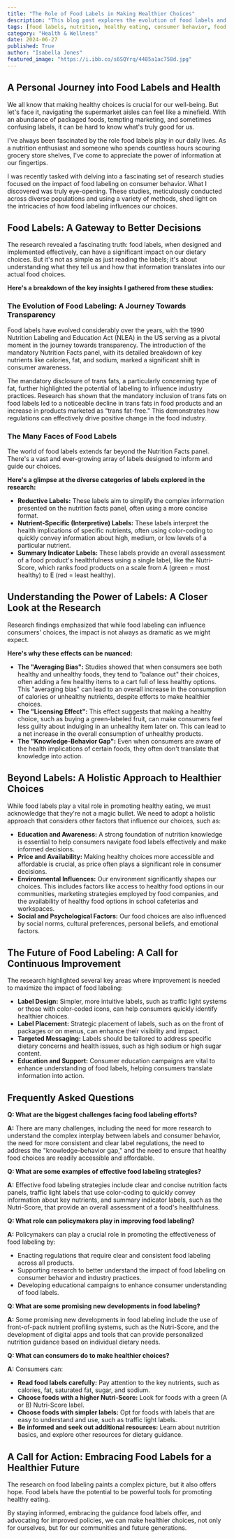 ```yaml
---
title: "The Role of Food Labels in Making Healthier Choices"
description: "This blog post explores the evolution of food labels and how they impact our dietary decisions. Learn about the different types of labels, research findings, and the role of labeling in promoting healthier choices."
tags: [food labels, nutrition, healthy eating, consumer behavior, food industry, health, wellness, dietary choices, food regulations, research, nutrition education, food policy]
category: "Health & Wellness"
date: 2024-06-27
published: True
author: "Isabella Jones"
featured_image: "https://i.ibb.co/s6SQYrq/4485a1ac758d.jpg"
---
```



##  A Personal Journey into Food Labels and Health

We all know that making healthy choices is crucial for our well-being. But let's face it, navigating the supermarket aisles can feel like a minefield.  With an abundance of packaged foods, tempting marketing, and sometimes confusing labels, it can be hard to know what's truly good for us. 

I've always been fascinated by the role food labels play in our daily lives. As a nutrition enthusiast and someone who spends countless hours scouring grocery store shelves, I've come to appreciate the power of information at our fingertips.  

I was recently tasked with delving into a fascinating set of research studies focused on the impact of food labeling on consumer behavior.  What I discovered was truly eye-opening.  These studies, meticulously conducted across diverse populations and using a variety of methods, shed light on the intricacies of how food labeling influences our choices.

##  Food Labels: A Gateway to Better Decisions

The research revealed a fascinating truth:  food labels, when designed and implemented effectively, can have a significant impact on our dietary choices.  But it's not as simple as just reading the labels; it's about understanding what they tell us and how that information translates into our actual food choices.

**Here's a breakdown of the key insights I gathered from these studies:**

### The Evolution of Food Labeling: A Journey Towards Transparency

Food labels have evolved considerably over the years, with the 1990 Nutrition Labeling and Education Act (NLEA) in the US serving as a pivotal moment in the journey towards transparency.  The introduction of the mandatory Nutrition Facts panel, with its detailed breakdown of key nutrients like calories, fat, and sodium, marked a significant shift in consumer awareness.

The mandatory disclosure of trans fats, a particularly concerning type of fat, further highlighted the potential of labeling to influence industry practices.  Research has shown that the mandatory inclusion of trans fats on food labels led to a noticeable decline in trans fats in food products and an increase in products marketed as “trans fat-free.” This demonstrates how regulations can effectively drive positive change in the food industry.

### The Many Faces of Food Labels

The world of food labels extends far beyond the Nutrition Facts panel.  There's a vast and ever-growing array of labels designed to inform and guide our choices. 

**Here's a glimpse at the diverse categories of labels explored in the research:**

* **Reductive Labels:**  These labels aim to simplify the complex information presented on the nutrition facts panel, often using a more concise format.
* **Nutrient-Specific (Interpretive) Labels:** These labels interpret the health implications of specific nutrients, often using color-coding to quickly convey information about high, medium, or low levels of a particular nutrient.
* **Summary Indicator Labels:** These labels provide an overall assessment of a food product's healthfulness using a single label, like the Nutri-Score, which ranks food products on a scale from A (green = most healthy) to E (red = least healthy).

##  Understanding the Power of Labels: A Closer Look at the Research

Research findings emphasized that while food labeling can influence consumers' choices, the impact is not always as dramatic as we might expect.

**Here's why these effects can be nuanced:**

* **The "Averaging Bias":** Studies showed that when consumers see both healthy and unhealthy foods, they tend to "balance out" their choices, often adding a few healthy items to a cart full of less healthy options.  This "averaging bias" can lead to an overall increase in the consumption of calories or unhealthy nutrients, despite efforts to make healthier choices.
* **The "Licensing Effect":** This effect suggests that making a healthy choice, such as buying a green-labeled fruit, can make consumers feel less guilty about indulging in an unhealthy item later on.  This can lead to a net increase in the overall consumption of unhealthy products.
* **The "Knowledge-Behavior Gap":**  Even when consumers are aware of the health implications of certain foods, they often don't translate that knowledge into action.

##  Beyond Labels: A Holistic Approach to Healthier Choices

While food labels play a vital role in promoting healthy eating, we must acknowledge that they're not a magic bullet.  We need to adopt a holistic approach that considers other factors that influence our choices, such as:

* **Education and Awareness:**  A strong foundation of nutrition knowledge is essential to help consumers navigate food labels effectively and make informed decisions. 
* **Price and Availability:** Making healthy choices more accessible and affordable is crucial, as price often plays a significant role in consumer decisions.
* **Environmental Influences:** Our environment significantly shapes our choices.  This includes factors like access to healthy food options in our communities,  marketing strategies employed by food companies, and the availability of healthy food options in school cafeterias and workspaces.
* **Social and Psychological Factors:**  Our food choices are also influenced by social norms, cultural preferences, personal beliefs, and emotional factors.

##  The Future of Food Labeling: A Call for Continuous Improvement

The research highlighted several key areas where improvement is needed to maximize the impact of food labeling:

* **Label Design:**  Simpler, more intuitive labels, such as traffic light systems or those with color-coded icons, can help consumers quickly identify healthier choices.
* **Label Placement:**   Strategic placement of labels, such as on the front of packages or on menus, can enhance their visibility and impact. 
* **Targeted Messaging:**  Labels should be tailored to address specific dietary concerns and health issues, such as high sodium or high sugar content.
* **Education and Support:**  Consumer education campaigns are vital to enhance understanding of food labels, helping consumers translate information into action.

##  Frequently Asked Questions

**Q: What are the biggest challenges facing food labeling efforts?**

**A:** There are many challenges, including the need for more research to understand the complex interplay between labels and consumer behavior, the need for more consistent and clear label regulations, the need to address the "knowledge-behavior gap," and the need to ensure that healthy food choices are readily accessible and affordable.

**Q:  What are some examples of effective food labeling strategies?**

**A:** Effective food labeling strategies include clear and concise nutrition facts panels, traffic light labels that use color-coding to quickly convey information about key nutrients, and summary indicator labels, such as the Nutri-Score, that provide an overall assessment of a food's healthfulness.

**Q:  What role can policymakers play in improving food labeling?**

**A:** Policymakers can play a crucial role in promoting the effectiveness of food labeling by:

* Enacting regulations that require clear and consistent food labeling across all products.
* Supporting research to better understand the impact of food labeling on consumer behavior and industry practices.
* Developing educational campaigns to enhance consumer understanding of food labels.

**Q:  What are some promising new developments in food labeling?**

**A:**  Some promising new developments in food labeling include the use of front-of-pack nutrient profiling systems, such as the Nutri-Score, and the development of digital apps and tools that can provide personalized nutrition guidance based on individual dietary needs.

**Q:  What can consumers do to make healthier choices?**

**A:** Consumers can:

* **Read food labels carefully:**  Pay attention to the key nutrients, such as calories, fat, saturated fat, sugar, and sodium.
* **Choose foods with a higher Nutri-Score:**  Look for foods with a green (A or B) Nutri-Score label.
* **Choose foods with simpler labels:**  Opt for foods with labels that are easy to understand and use, such as traffic light labels. 
* **Be informed and seek out additional resources:**  Learn about nutrition basics, and explore other resources for dietary guidance.

##  A Call for Action: Embracing Food Labels for a Healthier Future

The research on food labeling paints a complex picture, but it also offers hope. Food labels have the potential to be powerful tools for promoting healthy eating. 

By staying informed, embracing the guidance food labels offer, and advocating for improved policies, we can make healthier choices, not only for ourselves, but for our communities and future generations.
